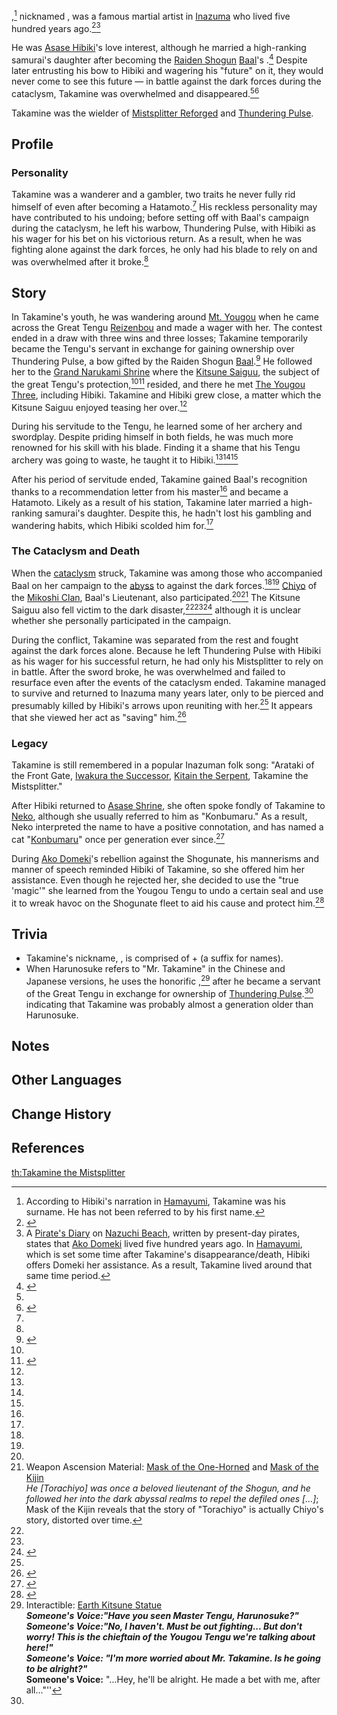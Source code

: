 {{Character Infobox
|name             = Takamine
|type             = Historical
|deceased         = Past
|region           = Inazuma
|affiliation      = Inazuma Shogunate
|title            = The Mistsplitter
|title2           = Hatamoto
|title3           = Konbumaru (by the Tengu and Hibiki)
}}
{{Lang|'''Takamine the Mistsplitter'''|ja=霧切高嶺|ja_rm=Kirigiri Takamine}},<ref group="Note">According to Hibiki's narration in [[Hamayumi]], Takamine was his surname. He has not been referred to by his first name.</ref> nicknamed {{Lang|"Konbumaru"|ja=昆布丸}}, was a famous martial artist in [[Inazuma]] who lived five hundred years ago.<ref name="Mistsplitter">{{Ref/Weapon|Mistsplitter Reforged}}</ref><ref group="Note">A [[Nazuchi Beach#Pirate's Diary #4|Pirate's Diary]] on [[Nazuchi Beach]], written by present-day pirates, states that [[Ako Domeki]] lived five hundred years ago. In [[Hamayumi]], which is set some time after Takamine's disappearance/death, Hibiki offers Domeki her assistance. As a result, Takamine lived around that same time period.</ref>

He was [[Asase Hibiki]]'s love interest, although he married a high-ranking samurai's daughter after becoming the [[Raiden Shogun]] [[Baal]]'s {{w|Hatamoto}}.<ref name="EoSF">{{Ref/Arti|Storm Cage}}</ref> Despite later entrusting his bow to Hibiki and wagering his "future" on it, they would never come to see this future &mdash; in battle against the dark forces during the cataclysm, Takamine was overwhelmed and disappeared.<ref name="Mistsplitter" /><ref name="ShiRem">{{Ref/ArtiSet|Shimenawa's Reminiscence}}</ref>

Takamine was the wielder of [[Mistsplitter Reforged]] and [[Thundering Pulse]].

==Profile==
<!--detailed story/lore information goes here-->
===Personality===
Takamine was a wanderer and a gambler, two traits he never fully rid himself of even after becoming a Hatamoto.<ref name="EoSF" /> His reckless personality may have contributed to his undoing; before setting off with Baal's campaign during the cataclysm, he left his warbow, Thundering Pulse, with Hibiki as his wager for his bet on his victorious return. As a result, when he was fighting alone against the dark forces, he only had his blade to rely on and was overwhelmed after it broke.<ref name="Mistsplitter" />

==Story==
In Takamine's youth, he was wandering around [[Mt. Yougou]] when he came across the Great Tengu [[Reizenbou]] and made a wager with her. The contest ended in a draw with three wins and three losses; Takamine temporarily became the Tengu's servant in exchange for gaining ownership over Thundering Pulse, a bow gifted by the Raiden Shogun [[Baal]].<ref name="ThunPulse">{{Ref/Weapon|Thundering Pulse}}</ref> He followed her to the [[Grand Narukami Shrine]] where the [[Kitsune Saiguu]], the subject of the great Tengu's protection,<ref name="ShiRem" /><ref name="Hakushin Ring">{{Ref/Weapon|Hakushin Ring}}</ref> resided, and there he met [[The Yougou Three]], including Hibiki. Takamine and Hibiki grew close, a matter which the Kitsune Saiguu enjoyed teasing her over.<ref name="ShiRem" />

During his servitude to the Tengu, he learned some of her archery and swordplay. Despite priding himself in both fields, he was much more renowned for his skill with his blade. Finding it a shame that his Tengu archery was going to waste, he taught it to Hibiki.<ref name="Mistsplitter" /><ref name="EoSF" /><ref name="ThunPulse" />

After his period of servitude ended, Takamine gained Baal's recognition thanks to a recommendation letter from his master<ref name="ThunPulse" /> and became a Hatamoto. Likely as a result of his station, Takamine later married a high-ranking samurai's daughter. Despite this, he hadn't lost his gambling and wandering habits, which Hibiki scolded him for.<ref name="EoSF" />

===The Cataclysm and Death===
When the [[cataclysm]] struck, Takamine was among those who accompanied Baal on her campaign to the [[abyss]] to against the dark forces.<ref name="Mistsplitter" /><ref name="ThunPulse" /> [[Chiyo]] of the [[Mikoshi Clan]], Baal's Lieutenant, also participated.<ref name="EoSF" /><ref group="Note">Weapon Ascension Material: [[Mask of the One-Horned]] and [[Mask of the Kijin]]<br />''He [Torachiyo] was once a beloved lieutenant of the Shogun, and he followed her into the dark abyssal realms to repel the defiled ones [...]''; Mask of the Kijin reveals that the story of "Torachiyo" is actually Chiyo's story, distorted over time.</ref> The Kitsune Saiguu also fell victim to the dark disaster,<ref name="ShiRem" /><ref name="Hakushin Ring" /><ref>{{Ref/Quest|Yougou Cleansing}}</ref> although it is unclear whether she personally participated in the campaign.

During the conflict, Takamine was separated from the rest and fought against the dark forces alone. Because he left Thundering Pulse with Hibiki as his wager for his successful return, he had only his Mistsplitter to rely on in battle. After the sword broke, he was overwhelmed and failed to resurface even after the events of the cataclysm ended. Takamine managed to survive and returned to Inazuma many years later, only to be pierced and presumably killed by Hibiki's arrows upon reuniting with her.<ref name="ThunPulse" /> It appears that she viewed her act as "saving" him.<ref>{{Ref/Arti|Shaft of Remembrance}}</ref>

===Legacy===
Takamine is still remembered in a popular Inazuman folk song: "Arataki of the Front Gate, [[Iwakura Doukei|Iwakura the Successor]], [[Kitain Bunsou|Kitain the Serpent]], Takamine the Mistsplitter."

After Hibiki returned to [[Asase Shrine]], she often spoke fondly of Takamine to [[Neko]], although she usually referred to him as "Konbumaru." As a result, Neko interpreted the name to have a positive connotation, and has named a cat "[[Konbumaru]]" once per generation ever since.<ref>{{Ref/Quest|Neko Is a Cat: The Children}}</ref>

During [[Ako Domeki]]'s rebellion against the Shogunate, his mannerisms and manner of speech reminded Hibiki of Takamine, so she offered him her assistance. Even though he rejected her, she decided to use the "true 'magic'" she learned from the Yougou Tengu to undo a certain seal and use it to wreak havoc on the Shogunate fleet to aid his cause and protect him.<ref>{{Ref/Weapon|Hamayumi}}</ref>

==Trivia==
*Takamine's nickname, {{Lang|Konbumaru|ja=昆布丸}}, is comprised of {{Lang|mini=1|ja={{wt|昆布||Japanese}}|ja_rm=konbu|ja_tl={{w|kelp}}}} + {{Lang|mini=1|ja=丸|ja_rm=maru}} (a suffix for names).
*When Harunosuke refers to "Mr. Takamine" in the Chinese and Japanese versions, he uses the honorific {{Lang|"Uncle"|zh={{wt|大叔||Chinese}}|zh_rm=dàshū|ja={{wt|おじさん||Japanese}}|ja_rm=oji-san|sort=zh,ja}},<ref name="Araumi Statue">Interactible: [[Earth Kitsune Statue#Araumi|Earth Kitsune Statue]]<br />'''''Someone's Voice:''' "Have you seen Master Tengu, Harunosuke?"''<br />'''''Someone's Voice:''' "No, I haven't. Must be out fighting... But don't worry! This is the chieftain of the Yougou Tengu we're talking about here!"<br />'''''Someone's Voice:''' "I'm more worried about Mr. Takamine. Is he going to be alright?"''<br />'''''Someone's Voice:''' "...Hey, he'll be alright. He made a bet with me, after all..."''</ref> after he became a servant of the Great Tengu in exchange for ownership of [[Thundering Pulse]].<ref name="ThunPulse"/> indicating that Takamine was probably almost a generation older than Harunosuke.

==Notes==
{{Reflist|note=1}}

==Other Languages==
{{Other Languages
|default_hidden = 1
|en      = Takamine the Mistsplitter
|zhs     = 雾切高岭
|zhs_rm  = Wùqiē Gāolǐng
|zht     = 霧切高嶺
|zht_rm  = Wùqiē Gāolǐng
|ja      = 霧切高嶺
|ja_rm   = Kirigiri Takamine{{Assumed}}
|ko      = 무절(霧切)의 타카네
|ko_rm   = Mujeol-ui Takane
|es      = Takamine Cortatinieblas
|fr      = Takamine le tranche-brume
|ru      = Такаминэ<!--Такаминэ с Рассекающим туман?-->
|th      = Takamine ผู้เฉือนเมฆหมอก
|th_rm   = Takamine phu chuean mek mok
|vi      = Vết Cắt Sương Mù Takamine
|de      = Takamine, der Nebelspalter
|id      = Takamine si Mistsplitter
|pt      = Takamine Cortador da Névoa
}}

==Change History==
{{Change History|2.0}}

==References==
{{Reflist}}
[[th:Takamine the Mistsplitter]]